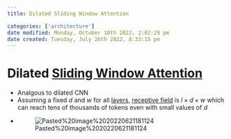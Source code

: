 ```yaml
---
title: Dilated Sliding Window Attention

categories: ['architecture']
date modified: Monday, October 10th 2022, 2:02:29 pm
date created: Tuesday, July 26th 2022, 8:33:15 pm
---
```


# Dilated [Sliding Window Attention](Sliding%20Window%20Attention.qmd)
- Analgous to dilated CNN
- Assuming a fixed $d$ and $w$ for all [layers](Layers.qmd), [receptive field](Receptive%20field.qmd) is $l \times d \times w$ which can reach tens of thousands of tokens even with small values of $d$
- ![Pasted%20image%2020220621181124](images/Pasted%20image%2020220621181124.png)



